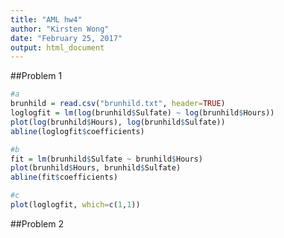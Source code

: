 ```yaml
---
title: "AML hw4"
author: "Kirsten Wong"
date: "February 25, 2017"
output: html_document
---
```


##Problem 1
```r
#a
brunhild = read.csv("brunhild.txt", header=TRUE)
loglogfit = lm(log(brunhild$Sulfate) ~ log(brunhild$Hours))
plot(log(brunhild$Hours), log(brunhild$Sulfate))
abline(loglogfit$coefficients)

#b
fit = lm(brunhild$Sulfate ~ brunhild$Hours)
plot(brunhild$Hours, brunhild$Sulfate)
abline(fit$coefficients)

#c
plot(loglogfit, which=c(1,1))

```

##Problem 2
